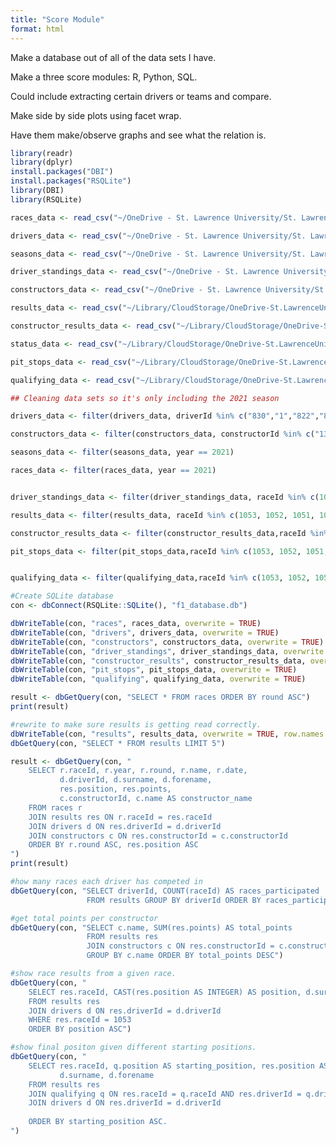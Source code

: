 ```yaml
---
title: "Score Module"
format: html
---
```


Make a database out of all of the data sets I have.

Make a three score modules: R, Python, SQL.

Could include extracting certain drivers or teams and compare.

Make side by side plots using facet wrap. 

Have them make/observe graphs and see what the relation is.

```r
library(readr)
library(dplyr)
install.packages("DBI")
install.packages("RSQLite")
library(DBI)
library(RSQLite)
```


```r
races_data <- read_csv("~/OneDrive - St. Lawrence University/St. Lawrence/SLU SYE/Score Module/races.csv")

drivers_data <- read_csv("~/OneDrive - St. Lawrence University/St. Lawrence/SLU SYE/Score Module/drivers.csv")

seasons_data <- read_csv("~/OneDrive - St. Lawrence University/St. Lawrence/SLU SYE/Score Module/seasons.csv")

driver_standings_data <- read_csv("~/OneDrive - St. Lawrence University/St. Lawrence/SLU SYE/Score Module/driver_standings.csv")

constructors_data <- read_csv("~/OneDrive - St. Lawrence University/St. Lawrence/SLU SYE/Score Module/constructors.csv")

results_data <- read_csv("~/Library/CloudStorage/OneDrive-St.LawrenceUniversity/St. Lawrence/SLU SYE/Score Module/results.csv")

constructor_results_data <- read_csv("~/Library/CloudStorage/OneDrive-St.LawrenceUniversity/St. Lawrence/SLU SYE/Score Module/constructor_results.csv")

status_data <- read_csv("~/Library/CloudStorage/OneDrive-St.LawrenceUniversity/St. Lawrence/SLU SYE/Score Module/status.csv")

pit_stops_data <- read_csv("~/Library/CloudStorage/OneDrive-St.LawrenceUniversity/St. Lawrence/SLU SYE/Score Module/pit_stops.csv")

qualifying_data <- read_csv("~/Library/CloudStorage/OneDrive-St.LawrenceUniversity/St. Lawrence/SLU SYE/Score Module/qualifying.csv")
```

```r
## Cleaning data sets so it's only including the 2021 season

drivers_data <- filter(drivers_data, driverId %in% c("830","1","822","815","832","846","844","817","842","4","839","20","840","852","847","8","849","841","854","9","853"))

constructors_data <- filter(constructors_data, constructorId %in% c("131", "9","6","1","214","213","117","3","51","210"))

seasons_data <- filter(seasons_data, year == 2021)

races_data <- filter(races_data, year == 2021)


driver_standings_data <- filter(driver_standings_data, raceId %in% c(1053, 1052, 1051, 1054, 1055, 1056, 1057, 1058, 1059, 1060, 1061, 1062, 1063, 1064, 1065, 1066, 1067, 1069, 1070, 1071, 1072, 1073))

results_data <- filter(results_data, raceId %in% c(1053, 1052, 1051, 1054, 1055, 1056, 1057, 1058, 1059, 1060, 1061, 1062, 1063, 1064, 1065, 1066, 1067, 1069, 1070, 1071, 1072, 1073))

constructor_results_data <- filter(constructor_results_data,raceId %in% c(1053, 1052, 1051, 1054, 1055, 1056, 1057, 1058, 1059, 1060, 1061, 1062, 1063, 1064, 1065, 1066, 1067, 1069, 1070, 1071, 1072, 1073))

pit_stops_data <- filter(pit_stops_data,raceId %in% c(1053, 1052, 1051, 1054, 1055, 1056, 1057, 1058, 1059, 1060, 1061, 1062, 1063, 1064, 1065, 1066, 1067, 1069, 1070, 1071, 1072, 1073))


qualifying_data <- filter(qualifying_data,raceId %in% c(1053, 1052, 1051, 1054, 1055, 1056, 1057, 1058, 1059, 1060, 1061, 1062, 1063, 1064, 1065, 1066, 1067, 1069, 1070, 1071, 1072, 1073))


```



```r
#Create SQLite database
con <- dbConnect(RSQLite::SQLite(), "f1_database.db")
```

```r
dbWriteTable(con, "races", races_data, overwrite = TRUE)
dbWriteTable(con, "drivers", drivers_data, overwrite = TRUE)
dbWriteTable(con, "constructors", constructors_data, overwrite = TRUE)
dbWriteTable(con, "driver_standings", driver_standings_data, overwrite = TRUE)
dbWriteTable(con, "constructor_results", constructor_results_data, overwrite = TRUE)
dbWriteTable(con, "pit_stops", pit_stops_data, overwrite = TRUE)
dbWriteTable(con, "qualifying", qualifying_data, overwrite = TRUE)
```

```r
result <- dbGetQuery(con, "SELECT * FROM races ORDER BY round ASC")
print(result)
```

```r
#rewrite to make sure results is getting read correctly.
dbWriteTable(con, "results", results_data, overwrite = TRUE, row.names = FALSE)
dbGetQuery(con, "SELECT * FROM results LIMIT 5")

```


```r
result <- dbGetQuery(con, "
    SELECT r.raceId, r.year, r.round, r.name, r.date, 
           d.driverId, d.surname, d.forename, 
           res.position, res.points, 
           c.constructorId, c.name AS constructor_name
    FROM races r
    JOIN results res ON r.raceId = res.raceId
    JOIN drivers d ON res.driverId = d.driverId
    JOIN constructors c ON res.constructorId = c.constructorId
    ORDER BY r.round ASC, res.position ASC
")
print(result)

```
```r
#how many races each driver has competed in
dbGetQuery(con, "SELECT driverId, COUNT(raceId) AS races_participated 
                 FROM results GROUP BY driverId ORDER BY races_participated DESC")

#get total points per constructor
dbGetQuery(con, "SELECT c.name, SUM(res.points) AS total_points 
                 FROM results res 
                 JOIN constructors c ON res.constructorId = c.constructorId 
                 GROUP BY c.name ORDER BY total_points DESC")

#show race results from a given race. 
dbGetQuery(con, "
    SELECT res.raceId, CAST(res.position AS INTEGER) AS position, d.surname, d.forename
    FROM results res
    JOIN drivers d ON res.driverId = d.driverId
    WHERE res.raceId = 1053
    ORDER BY position ASC")

#show final positon given different starting positions.
dbGetQuery(con, "
    SELECT res.raceId, q.position AS starting_position, res.position AS finishing_position, 
           d.surname, d.forename
    FROM results res
    JOIN qualifying q ON res.raceId = q.raceId AND res.driverId = q.driverId
    JOIN drivers d ON res.driverId = d.driverId
    
    ORDER BY starting_position ASC.
")
```


